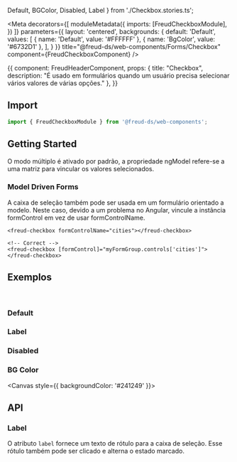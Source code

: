   Default,
  BGColor,
  Disabled,
  Label
} from './Checkbox.stories.ts';

<Meta
  decorators={[
    moduleMetadata({
      imports: [FreudCheckboxModule],
    })
  ]}
  parameters={{
    layout: 'centered',
    backgrounds: {
      default: 'Default',
      values: [
        { name: 'Default', value: '#FFFFFF' },
        { name: 'BgColor', value: '#6732D1' },
      ],
    }
  }}
title="@freud-ds/web-components/Forms/Checkbox" component={FreudCheckboxComponent} />

<Story name="Storyname-hidden">
  {{
    component: FreudHeaderComponent,
    props: {
      title: "Checkbox",
      description: "É usado em formulários quando um usuário precisa selecionar vários valores de várias opções."
    },
  }}
</Story>

## <a id="importing"></a>Import

```ts
import { FreudCheckboxModule } from '@freud-ds/web-components';
```

## Getting Started
O modo múltiplo é ativado por padrão, a propriedade ngModel refere-se a uma matriz para vincular os valores selecionados.

### Model Driven Forms
A caixa de seleção também pode ser usada em um formulário orientado a modelo.
Neste caso, devido a um problema no Angular, vincule a instância formControl em vez de usar formControlName.
```html<!-- Wrong -->
<freud-checkbox formControlName="cities"></freud-checkbox>

<!-- Correct -->
<freud-checkbox [formControl]="myFormGroup.controls['cities']"></freud-checkbox>
```

## <a id="exemplos"></a>Exemplos
<br />

### Default
<Canvas>
  <Story story={Default}/>
</Canvas>

### Label
<Canvas>
  <Story story={Label}/>
</Canvas>

### Disabled
<Canvas>
  <Story story={Disabled}/>
</Canvas>

### BG Color
<Canvas style={{ backgroundColor: '#241249' }}>
  <Story story={BGColor}/>
</Canvas>

## <a id="api"></a>API

### Label
O atributo `label` fornece um texto de rótulo para a caixa de seleção. Esse rótulo também pode ser clicado e alterna o estado marcado.

<ArgsTable of={FreudCheckboxComponent} />

